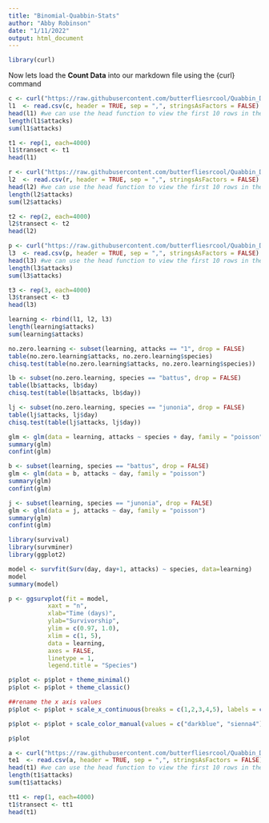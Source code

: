 ```yaml
---
title: "Binomial-Quabbin-Stats"
author: "Abby Robinson"
date: "1/11/2022"
output: html_document
---
```


```r
library(curl)
```

Now lets load the **Count Data** into our markdown file using the {curl} command 

```r
c <- curl("https://raw.githubusercontent.com/butterfliesrcool/Quabbin_Data/main/learning-phase-transect-one.csv")
l1  <- read.csv(c, header = TRUE, sep = ",", stringsAsFactors = FALSE)
head(l1) #we can use the head function to view the first 10 rows in the dataset 
length(l1$attacks)
sum(l1$attacks)
```

```r
t1 <- rep(1, each=4000)
l1$transect <- t1
head(l1)
```

```r
r <- curl("https://raw.githubusercontent.com/butterfliesrcool/Quabbin_Data/main/learning-phase-transect-two.csv")
l2  <- read.csv(r, header = TRUE, sep = ",", stringsAsFactors = FALSE)
head(l2) #we can use the head function to view the first 10 rows in the dataset 
length(l2$attacks)
sum(l2$attacks)
```

```r
t2 <- rep(2, each=4000)
l2$transect <- t2
head(l2)
```

```r
p <- curl("https://raw.githubusercontent.com/butterfliesrcool/Quabbin_Data/main/learning-phase-transect-three.csv")
l3  <- read.csv(p, header = TRUE, sep = ",", stringsAsFactors = FALSE)
head(l3) #we can use the head function to view the first 10 rows in the dataset 
length(l3$attacks)
sum(l3$attacks)
```

```r
t3 <- rep(3, each=4000)
l3$transect <- t3
head(l3)
```

```r
learning <- rbind(l1, l2, l3)
length(learning$attacks)
sum(learning$attacks)
```

```r
no.zero.learning <- subset(learning, attacks == "1", drop = FALSE)
table(no.zero.learning$attacks, no.zero.learning$species)
chisq.test(table(no.zero.learning$attacks, no.zero.learning$species))
```

```r
lb <- subset(no.zero.learning, species == "battus", drop = FALSE)
table(lb$attacks, lb$day)
chisq.test(table(lb$attacks, lb$day))
```

```r
lj <- subset(no.zero.learning, species == "junonia", drop = FALSE)
table(lj$attacks, lj$day)
chisq.test(table(lj$attacks, lj$day))
```

```r
glm <- glm(data = learning, attacks ~ species + day, family = "poisson")
summary(glm)
confint(glm)
```

```r
b <- subset(learning, species == "battus", drop = FALSE)
glm <- glm(data = b, attacks ~ day, family = "poisson")
summary(glm)
confint(glm)
```

```r
j <- subset(learning, species == "junonia", drop = FALSE)
glm <- glm(data = j, attacks ~ day, family = "poisson")
summary(glm)
confint(glm)
```

```r
library(survival)
library(survminer)
library(ggplot2)
```
```r
model <- survfit(Surv(day, day+1, attacks) ~ species, data=learning)
model
summary(model)
```

```r
p <- ggsurvplot(fit = model,
           xaxt = "n",
           xlab="Time (days)", 
           ylab="Survivorship",
           ylim = c(0.97, 1.0), 
           xlim = c(1, 5),  
           data = learning, 
           axes = FALSE, 
           linetype = 1,
           legend.title = "Species")

p$plot <- p$plot + theme_minimal()
p$plot <- p$plot + theme_classic()

##rename the x axis values 
p$plot <- p$plot + scale_x_continuous(breaks = c(1,2,3,4,5), labels = c(0,1,2,3,4))

p$plot <- p$plot + scale_color_manual(values = c("darkblue", "sienna4"))

p$plot
```

```r
a <- curl("https://raw.githubusercontent.com/butterfliesrcool/Quabbin_Data/main/testing-phase-transect-one.csv")
te1  <- read.csv(a, header = TRUE, sep = ",", stringsAsFactors = FALSE)
head(t1) #we can use the head function to view the first 10 rows in the dataset 
length(t1$attacks)
sum(t1$attacks)
```

```r
tt1 <- rep(1, each=4000)
t1$transect <- tt1
head(t1)
```

